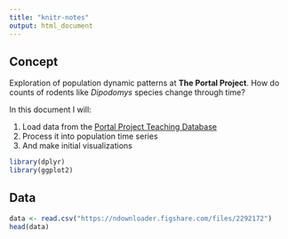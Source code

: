 ```yaml
---
title: "knitr-notes"
output: html_document
---
```


## Concept

Exploration of population dynamic patterns at **The Portal Project**.
How do counts of rodents like *Dipodomys* species change through time?

In this document I will:

1. Load data from the [Portal Project Teaching Database](http://figshare.com/articles/Portal_Project_Teaching_Database/1314459)
2. Process it into population time series
3. And make initial visualizations

```r
library(dplyr)
library(ggplot2)
```


## Data

```r
data <- read.csv("https://ndownloader.figshare.com/files/2292172")
head(data)
```


